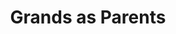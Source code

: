 ---
title: Grands as Parents
description: Nonprofit organization for nontraditional grandparents raising young children
image: /images/projects/grands-as-parents.png
---